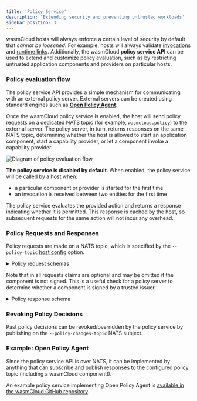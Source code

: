 ```yaml
---
title: 'Policy Service'
description: 'Extending security and preventing untrusted workloads'
sidebar_position: 3
---
```


wasmCloud hosts will always enforce a certain level of security by default that _cannot be loosened_. For example, hosts will always validate [invocations](/docs/deployment/security/zero-trust-invocations) and [runtime links](/docs/developer/debugging/actors#missing-runtime-links). Additionally, the wasmCloud **policy service API** can be used to extend and customize policy evaluation, such as by restricting untrusted application components and providers on particular hosts.

### Policy evaluation flow

The policy service API provides a simple mechanism for communicating with an external policy server. External servers can be created using standard engines such as **[Open Policy Agent](https://www.openpolicyagent.org/)**.

Once the wasmCloud policy service is enabled, the host will send policy requests on a dedicated NATS topic (for example, `wasmcloud.policy`) to the external server. The policy server, in turn, returns responses on the same NATS topic, determining whether the host is allowed to start an application component, start a capability provider, or let a component invoke a capability provider.

![Diagram of policy evaluation flow](../../images/opa-diagram.png)

**The policy service is disabled by default**. When enabled, the policy service will be called by a host when:

- a particular component or provider is started for the first time
- an invocation is received between two entities for the first time

The policy service evaluates the provided action and returns a response indicating whether it is permitted. This response is cached by the host, so subsequent requests for the same action will not incur any overhead.

### Policy Requests and Responses

Policy requests are made on a NATS topic, which is specified by the `--policy-topic` [host config](/docs/reference/host-config) option.

<details>
<summary>Policy request schemas</summary>

Request schemes vary according to whether the request is to start an application component, start a provider component, or perform an invocation.

**Schema for component start**:

```json
{
  "requestId": "... unique ID used for correlation ...",
  "kind": "startComponent",
  "version": "v1",
  "request": {
    "componentId": "componentId",
    "imageRef": "... OCI or file reference ...",
    "maxInstances": 1,
    "annotations": {
      "key": "value"
    },
    "claims": {
      "publicKey": "Mxxx",
      "issuer": "Axxx",
      "issuedAt": "1711993586",
      "expiresAt": 1711993587,
      "expired": true
    }
  },
  "host": {
    "publicKey": "Nxxxx",
    "lattice": "default",
    "labels": {
      "key": "value"
    }
  }
}
```

**Schema for provider start**:

```json
{
  "requestId": "... unique ID used for correlation ...",
  "kind": "startProvider",
  "version": "v1",
  "request": {
    "providerId": "component ID",
    "imageRef": "... OCI or file reference ...",
    "annotations": {
      "key": "value"
    },
    "claims": {
      "publicKey": "Vxxx",
      "issuer": "Axxx",
      "issuedAt": "1711993586",
      "expiresAt": 1711993587,
      "expired": true
    }
  },
  "host": {
    "publicKey": "Nxxxx",
    "lattice": "default",
    "labels": {
      "key": "value"
    }
  }
}
```

**Schema for invocation**:

For example, invoking a component on the WASI HTTP standard handler `wasi:http/incoming-handler.handle`:

```json
{
  "requestId": "... unique ID used for correlation ...",
  "kind": "performInvocation",
  "version": "v1",
  "request": {
    "interface": "wasi:http/incoming-handler",
    "function": "handle",
    "target": {
      "componentId": "componentId",
      "imageRef": "... OCI or file reference ...",
      "maxInstances": 1,
      "annotations": {
        "key": "value"
      }
    },
    "claims": {
      "publicKey": "Mxxx",
      "issuer": "Axxx",
      "issuedAt": "1711993586",
      "expiresAt": 1711993587,
      "expired": true
    }
  },
  "host": {
    "publicKey": "Nxxxx",
    "lattice": "default",
    "labels": {
      "key": "value"
    }
  }
}
```

</details>

Note that in all requests claims are optional and may be omitted if the component is not signed. This is a useful check for a policy server to determine whether a component is signed by a trusted issuer.

<details>
<summary>Policy response schema</summary>
```json
{
  "requestId": "... unique ID used for correlation ...",
  "permitted": true|false,
  "message": "... optional detailed message ..."
}
```
</details>

### Revoking Policy Decisions

Past policy decisions can be revoked/overridden by the policy service by publishing on the `--policy-changes-topic` NATS subject.

### Example: Open Policy Agent

Since the policy service API is over NATS, it can be implemented by anything that can subscribe and publish responses to the configured policy topic (including a wasmCloud component!).

An example policy service implementing Open Policy Agent is [available in the wasmCloud GitHub repository](https://github.com/wasmCloud/wasmCloud/tree/main/examples/security).
